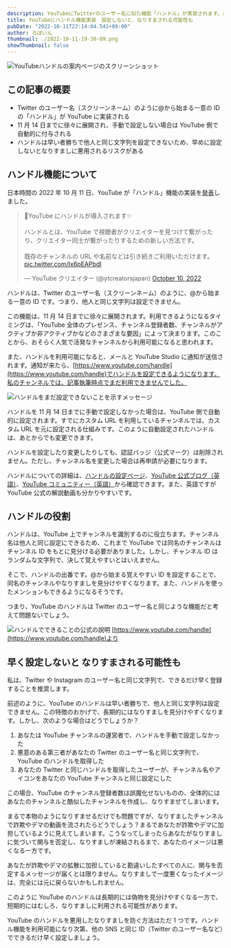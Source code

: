 ```yaml
---
description: YouTubeにTwitterのユーザー名に似た機能「ハンドル」が実装されます。長期的にはなりすましを見分けやすくなる一方で、短期的にはなりすましに悪用されるリスクがあります。ハンドル機能を利用可能になり次第、すぐに設定することをオススメします。
title: YouTubeにハンドル機能実装　設定しないと、なりすまされる可能性も
pubDate: "2022-10-11T23:14:04.541+09:00"
author: ろぼいん
thumbnail: ./2022-10-11-19-30-09.png
showThumbnail: false
---
```



![YouTubeハンドルの案内ページのスクリーンショット](./2022-10-11-19-30-09.png)

## この記事の概要

- Twitter のユーザー名（スクリーンネーム）のように@から始まる一意の ID の「ハンドル」が YouTube に実装される
- 11 月 14 日までに徐々に展開され、手動で設定しない場合は YouTube 側で自動的に付与される
- ハンドルは早い者勝ちで他人と同じ文字列を設定できないため、早めに設定しないとなりすましに悪用されるリスクがある

## ハンドル機能について

日本時間の 2022 年 10 月 11 日、YouTube が「ハンドル」機能の実装を[発表](https://support.google.com/youtube/thread/183284252)しました。

<blockquote class="twitter-tweet" data-dnt="true" data-theme="dark"><p lang="ja" dir="ltr">📣YouTube にハンドルが導入されます✨<br/><br/>ハンドルとは、YouTube で視聴者がクリエイターを見つけて繋がったり、クリエイター同士が繋がったりするための新しい方法です。<br/><br/>既存のチャンネルの URL や名前などは引き続きご利用いただけます。 <a href="https://t.co/Ix6pEAPbdI">pic.twitter.com/Ix6pEAPbdI</a></p>&mdash; YouTube クリエイター (@ytcreatorsjapan) <a href="https://twitter.com/ytcreatorsjapan/status/1579615661864628224?ref_src=twsrc%5Etfw">October 10, 2022</a></blockquote> <script async src="https://platform.twitter.com/widgets.js" charset="utf-8"></script>

ハンドルは、Twitter のユーザー名（スクリーンネーム）のように、@から始まる一意の ID です。つまり、他人と同じ文字列は設定できません。

この機能は、11 月 14 日までに徐々に展開されます。利用できるようになるタイミングは、「YouTube 全体のプレゼンス、チャンネル登録者数、チャンネルがアクティブか非アクティブかなどのさまざまな要因」によって決まります。このことから、おそらく人気で活発なチャンネルから利用可能になると思われます。

また、ハンドルを利用可能になると、メールと YouTube Studio に通知が送信されます。通知が来たら、[https://www.youtube.com/handle](https://www.youtube.com/handle)でハンドルを設定できるようになります。私のチャンネルでは、記事執筆時点でまだ利用できませんでした。

![ハンドルをまだ設定できないことを示すメッセージ](./2022-10-11-19-34-39.png)

ハンドルを 11 月 14 日までに手動で設定しなかった場合は、YouTube 側で自動的に設定されます。すでにカスタム URL を利用しているチャンネルでは、カスタム URL を元に設定される仕組みです。このように自動設定されたハンドルは、あとからでも変更できます。

ハンドルを設定したり変更したりしても、認証バッジ（公式マーク）は削除されません。ただし、チャンネル名を変更した場合は再申請が必要になります。

ハンドルについての詳細は、[ハンドルの設定ページ](https://www.youtube.com/handle)、[YouTube 公式ブログ（英語）](https://blog.youtube/news-and-events/introducing-handles-a-new-way-to-identify-your-youtube-channel/)、[YouTube コミュニティー（英語）](https://support.google.com/youtube/thread/183284252)から確認できます。また、英語ですが YouTube 公式の解説動画も分かりやすいです。

<YouTube id="mVVp37YGwyQ" />

## ハンドルの役割

ハンドルは、YouTube 上でチャンネルを識別するのに役立ちます。チャンネル名は他人と同じ設定にできるため、これまで YouTube では同名のチャンネルはチャンネル ID をもとに見分ける必要がありました。しかし、チャンネル ID はランダムな文字列で、決して覚えやすいとはいえません。

そこで、ハンドルの出番です。@から始まる覚えやすい ID を設定することで、同名のチャンネルやなりすましを見分けやすくなります。また、ハンドルを使ったメンションもできるようになるそうです。

つまり、YouTube のハンドルは Twitter のユーザー名と同じような機能だと考えて問題ないでしょう。

![ハンドルでできることの公式の説明](./2022-10-11-19-44-12.png)
[https://www.youtube.com/handle](https://www.youtube.com/handle)より

## 早く設定しないと なりすまされる可能性も

私は、Twitter や Instagram のユーザー名と同じ文字列で、できるだけ早く登録することを推奨します。

前述のように、YouTube のハンドルは早い者勝ちで、他人と同じ文字列は設定できません。この特徴のおかげで、長期的にはなりすましを見分けやすくなります。しかし、次のような場合はどうでしょうか？

1. あなたは YouTube チャンネルの運営者で、ハンドルを手動で設定しなかった
2. 悪意のある第三者があなたの Twitter のユーザー名と同じ文字列で、YouTube のハンドルを取得した
3. あなたの Twitter と同じハンドルを取得したユーザーが、チャンネル名やアイコンをあなたの YouTube チャンネルと同じ設定にした

この場合、YouTube のチャンネル登録者数は誤魔化せないものの、全体的にはあなたのチャンネルと酷似したチャンネルを作成し、なりすませてしまいます。

まるで本物のようになりすませるだけでも問題ですが、なりすましたチャンネルで詐欺やデマの動画を流されたらどうでしょう？まるであなたが詐欺やデマに加担しているように見えてしまいます。こうなってしまったらあなたがなりすましに気づいて関与を否定し、なりすましが凍結されるまで、あなたのイメージは悪くなる一方です。

あなたが詐欺やデマの拡散に加担していると勘違いしたすべての人に、関与を否定するメッセージが届くとは限りません。なりすましで一度悪くなったイメージは、完全には元に戻らないかもしれません。

このように YouTube のハンドルは長期的には偽物を見分けやすくなる一方で、短期的にはむしろ、なりすましに利用される可能性があります。

YouTube のハンドルを悪用したなりすましを防ぐ方法はただ 1 つです。ハンドル機能を利用可能になり次第、他の SNS と同じ ID（Twitter のユーザー名など）でできるだけ早く設定しましょう。
